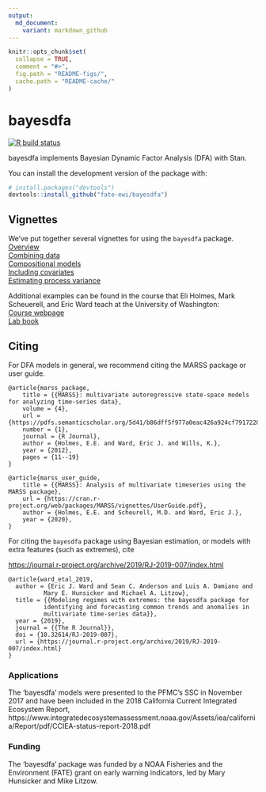 ```yaml
---
output:
  md_document:
    variant: markdown_github
---
```


<!-- README.md is generated from README.Rmd. Please edit that file -->

```r
knitr::opts_chunk$set(
  collapse = TRUE,
  comment = "#>",
  fig.path = "README-figs/",
  cache.path = "README-cache/"
)
```

# bayesdfa

[![R build status](https://github.com/fate-ewi/bayesdfa/workflows/R-CMD-check/badge.svg)](https://github.com/fate-ewi/bayesdfa/actions)
  
bayesdfa implements Bayesian Dynamic Factor Analysis (DFA) with Stan.

You can install the development version of the package with:

```r
# install.packages("devtools")
devtools::install_github("fate-ewi/bayesdfa")
```

## Vignettes
We've put together several vignettes for using the `bayesdfa` package.  
[Overview](https://fate-ewi.github.io/bayesdfa/articles/bayesdfa.html)  
[Combining data](https://fate-ewi.github.io/bayesdfa/articles/combining_data.html)  
[Compositional models](https://fate-ewi.github.io/bayesdfa/articles/compositional.html)  
[Including covariates](https://fate-ewi.github.io/bayesdfa/articles/covariates.html)  
[Estimating process variance](https://fate-ewi.github.io/bayesdfa/articles/estimate_process_sigma.html)  

Additional examples can be found in the course that Eli Holmes, Mark Scheuerell, and Eric Ward teach at the University of Washington:  
[Course webpage](https://nwfsc-timeseries.github.io/atsa/)  
[Lab book](https://nwfsc-timeseries.github.io/atsa/)  

## Citing

For DFA models in general, we recommend citing the MARSS package or user guide.

```
@article{marss_package,
	title = {{MARSS}: multivariate autoregressive state-space models for analyzing time-series data},
	volume = {4},
	url = {https://pdfs.semanticscholar.org/5d41/b86dff5f977a0eac426a924cf7917220fc9a.pdf},
	number = {1},
	journal = {R Journal},
	author = {Holmes, E.E. and Ward, Eric J. and Wills, K.},
	year = {2012},
	pages = {11--19}
}
```

```
@article{marss_user_guide,
	title = {{MARSS}: Analysis of multivariate timeseries using the MARSS package},
	url = {https://cran.r-project.org/web/packages/MARSS/vignettes/UserGuide.pdf},
	author = {Holmes, E.E. and Scheurell, M.D. and Ward, Eric J.},
	year = {2020},
}
```

For citing the `bayesdfa` package using Bayesian estimation, or models with 
extra features (such as extremes), cite 

<https://journal.r-project.org/archive/2019/RJ-2019-007/index.html>

```
@article{ward_etal_2019,
  author = {Eric J. Ward and Sean C. Anderson and Luis A. Damiano and
          Mary E. Hunsicker and Michael A. Litzow},
  title = {{Modeling regimes with extremes: the bayesdfa package for
          identifying and forecasting common trends and anomalies in
          multivariate time-series data}},
  year = {2019},
  journal = {{The R Journal}},
  doi = {10.32614/RJ-2019-007},
  url = {https://journal.r-project.org/archive/2019/RJ-2019-007/index.html}
}
```

### Applications

The 'bayesdfa' models were presented to the PFMC's SSC in November 2017 and have been included in the 2018 California Current Integrated Ecosystem Report, https://www.integratedecosystemassessment.noaa.gov/Assets/iea/california/Report/pdf/CCIEA-status-report-2018.pdf

### Funding 
The 'bayesdfa' package was funded by a NOAA Fisheries and the Environment (FATE) grant on early warning indicators, led by Mary Hunsicker and Mike Litzow. 


